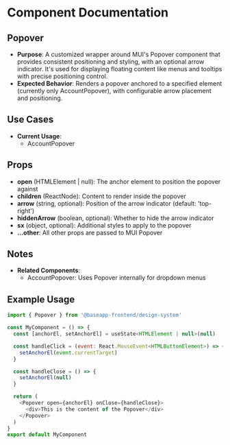 
<Meta title="@baseapp-frontend | designSystem/Popover/Popover" />

# Component Documentation

## Popover

- **Purpose**: A customized wrapper around MUI's Popover component that provides consistent positioning and styling, with an optional arrow indicator. It's used for displaying floating content like menus and tooltips with precise positioning control.
- **Expected Behavior**: Renders a popover anchored to a specified element (currently only AccountPopover), with configurable arrow placement and positioning.

## Use Cases

- **Current Usage**:
  - AccountPopover

## Props

- **open** (HTMLElement | null): The anchor element to position the popover against
- **children** (ReactNode): Content to render inside the popover
- **arrow** (string, optional): Position of the arrow indicator (default: 'top-right')
- **hiddenArrow** (boolean, optional): Whether to hide the arrow indicator
- **sx** (object, optional): Additional styles to apply to the popover
- **...other**: All other props are passed to MUI Popover

## Notes

- **Related Components**:
  - AccountPopover: Uses Popover internally for dropdown menus

## Example Usage

```javascript
import { Popover } from '@baseapp-frontend/design-system'

const MyComponent = () => {
  const [anchorEl, setAnchorEl] = useState<HTMLElement | null>(null)

  const handleClick = (event: React.MouseEvent<HTMLButtonElement>) => {
    setAnchorEl(event.currentTarget)
  }

  const handleClose = () => {
    setAnchorEl(null)
  }

  return (
    <Popover open={anchorEl} onClose={handleClose}>
      <div>This is the content of the Popover</div>
    </Popover>
  )
}
export default MyComponent
```
